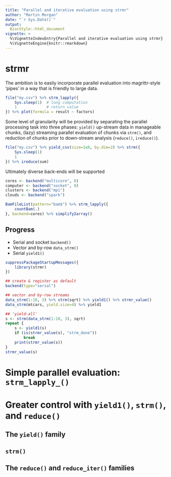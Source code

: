 ```yaml
---
title: "Parallel and iterative evaluation using strmr"
author: "Martin Morgan"
date: "`r Sys.Date()`"
output:
  BiocStyle::html_document
vignette: >
  %\VignetteIndexEntry{Parallel and iterative evaluation using strmr}
  %\VignetteEngine{knitr::rmarkdown}
---
```


# strmr

The ambition is to easily incorporate parallel evaluation into
magrittr-style 'pipes' in a way that is friendly to large data.

```r
file("my.csv") %>% strm_lapply({
    Sys.sleep(1)  # long computation
    1             # return value
}) %>% plot(formula = result ~ factors)
```

Some level of granularity will be provided by separating the parallel
processing task into three phases: `yield()` up-stream data in
manageable chunks, (lazy) streaming parallel evaluation of chunks via
`strm()`, and reduction of chunks prior to down-stream analysis
(`reduce()`, `ireduce()`).

```r
file("my.csv") %>% yield_csv(size=1e8, by.dim=2) %>% strm({
    Sys.sleep(1)
    1
}) %>% ireduce(sum)
```

Ultimately diverse back-ends will be supported

```r
cores <- backend("multicore", 8)
computer <- backend("socket", 8)
clusters <- backend("mpi")
clouds <- backend("spark")

BamFileList(pattern="bam$") %>% strm_lapply({
    countBam(.)
}, backend=cores) %>% simplify2array()
```

## Progress

- Serial and socket `backend()`
- Vector and by-row `data_strm()`
- Serial `yield1()`

```r
suppressPackageStartupMessages({
    library(strmr)
})

## create & register as default
backend(type="serial")

## vector and by-row streams
data_strm(1:10, 3) %>% strm(sqrt) %>% yield1() %>% strmr_value()
data_strm(mtcars, yield.size=4) %>% yield1

## 'yield-all'
s <- strm(data_strm(1:10, 3), sqrt)
repeat {
    s <- yield1(s)
    if (is(strmr_value(s), "strm_done"))
        break
    print(strmr_value(s))
}
strmr_value(s)
```

# Simple parallel evaluation: `strm_lapply_()`

# Greater control with `yield1()`, `strm()`, and `reduce()`

## The `yield()` family

## `strm()`

## The `reduce()` and `reduce_iter()` families
